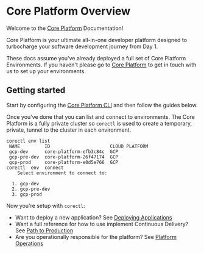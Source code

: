 # Core Platform Overview

Welcome to the [Core Platform](https://coreplatform.io/) Documentation!

Core Platform is your ultimate all-in-one developer platform designed to turbocharge your software development journey from Day 1.

These docs assume you've already deployed a full set of Core Platform Environments. If you haven't
please go to [Core Platform](https://coreplatform.io/) to get in touch with us to set up
your environments.

## Getting started

Start by configuring the [Core Platform CLI](./corectl) and then follow the guides below.

Once you've done that you can list and connect to environments. The Core Platform is a fully private cluster so
`corectl` is used to create a temporary, private, tunnel to the cluster in each environment.

```shell
corectl env list
 NAME         ID                      CLOUD PLATFORM
 gcp-dev      core-platform-efb3c84c  GCP
 gcp-pre-dev  core-platform-26f47174  GCP
 gcp-prod     core-platform-e0d5e766  GCP
corectl  env  connect
    Select environment to connect to:

  1. gcp-dev
  2. gcp-pre-dev
  3. gcp-prod
```

Now you're setup with `corectl`:

- Want to deploy a new application? See [Deploying Applications](./application)
- Want a full reference for how to use implement Continuous Delivery? See [Path to Production](./p2p)
- Are you operationally responsible for the platform? See [Platform Operations](./platform)

